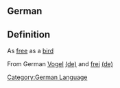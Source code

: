 ==German==
==Definition==
As [[free]] as a [[bird]]

From German [[Vogel]] [[:de:Vogel|(de)]] and [[frei]] [[:de:frei|(de)]]

[[Category:German Language]]